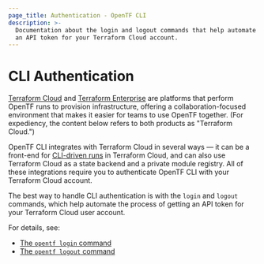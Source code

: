 ```yaml
---
page_title: Authentication - OpenTF CLI
description: >-
  Documentation about the login and logout commands that help automate getting
  an API token for your Terraform Cloud account.
---
```


# CLI Authentication

[Terraform Cloud](https://cloud.hashicorp.com/products/terraform) and
[Terraform Enterprise](/opentf/enterprise) are platforms that perform
OpenTF runs to provision infrastructure, offering a collaboration-focused
environment that makes it easier for teams to use OpenTF together. (For
expediency, the content below refers to both products as "Terraform Cloud.")

OpenTF CLI integrates with Terraform Cloud in several ways — it can be a
front-end for [CLI-driven runs](/opentf/cloud-docs/run/cli) in Terraform Cloud,
and can also use Terraform Cloud as a state backend and a private module
registry. All of these integrations require you to authenticate OpenTF CLI
with your Terraform Cloud account.

The best way to handle CLI authentication is with the `login` and `logout`
commands, which help automate the process of getting an API token for your
Terraform Cloud user account.

For details, see:

- [The `opentf login` command](/opentf/cli/commands/login)
- [The `opentf logout` command](/opentf/cli/commands/logout)
